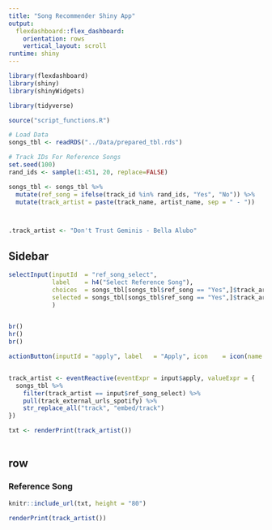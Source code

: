 ```yaml
---
title: "Song Recommender Shiny App"
output: 
  flexdashboard::flex_dashboard:
    orientation: rows
    vertical_layout: scroll
runtime: shiny
---
```


```r
library(flexdashboard)
library(shiny)
library(shinyWidgets)

library(tidyverse)

source("script_functions.R")
```

```r
# Load Data
songs_tbl <- readRDS("../Data/prepared_tbl.rds")

# Track IDs For Reference Songs
set.seed(100)
rand_ids <- sample(1:451, 20, replace=FALSE)

songs_tbl <- songs_tbl %>% 
  mutate(ref_song = ifelse(track_id %in% rand_ids, "Yes", "No")) %>% 
  mutate(track_artist = paste(track_name, artist_name, sep = " - "))



.track_artist <- "Don't Trust Geminis - Bella Alubo"
```

Sidebar {.sidebar}
--------------------------------------------------------------------------------

```r
selectInput(inputId  = "ref_song_select",
            label    = h4("Select Reference Song"), 
            choices  = songs_tbl[songs_tbl$ref_song == "Yes",]$track_artist,
            selected = songs_tbl[songs_tbl$ref_song == "Yes",]$track_artist[1]
            )


br()
hr()
br()

actionButton(inputId = "apply", label   = "Apply", icon    = icon(name = "play", lib = "glyphicon"))


track_artist <- eventReactive(eventExpr = input$apply, valueExpr = {
  songs_tbl %>% 
    filter(track_artist == input$ref_song_select) %>% 
    pull(track_external_urls_spotify) %>% 
    str_replace_all("track", "embed/track")
})

txt <- renderPrint(track_artist())
                
```


row {data-height=500}
--------------------------------------------------------------------------------

### Reference Song 

```r
knitr::include_url(txt, height = "80")
```


```r
renderPrint(track_artist())
```




